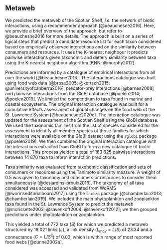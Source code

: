 ## Metaweb {#metamodule}

We predicted the metaweb of the Scotian Shelf, *i.e.* the network of biotic interactions, using a recommender approach [@beauchesne2016]. Here, we provide a brief overview of the approach, but refer to @beauchesne2016 for more details. The approach is built on a series of ligical steps that predict a candidate resource list for each taxon considered based on empirically observed interactions and on the similarity between consumers and resources. It uses the K-nearest neighbour It predicts pairwise interactions given taxonomic and dietery similarity between taxa using the K-nearest neighbour algorithm [KNN; @murphy2012]. 

Predictions are informed by a catalogue of empirical interactions from all over the world [@beauchesne2016]. The interactions catalogue was built using food web data [@brose2005; @kortsch2015; @universityofcanberra2016], predator-prey interactions [@barnes2008] and pairwise interactions from the GloBI database [@poelen2014; @poelen2019]. We limited the compendium to taxa found in marine and coastal ecosystems. The original interaction catalogue was built for a cumulative effects assessment of global changes on the food web of the St. Lawrence System [@beauchesne2020c]. The interaction catalogue was updated for the assessment of the Scotian Shelf using the GloBI database. We used the taxonomic families from the list of species considered for the assessment to identify all member species of those families for which interactions were available on the GloBI dataset using the `rglobi` package [@poelen2019]. We then combined the original interaction catalogue with the interactions extracted from GloBI to form a new catalogue of biotic interactions. This process yielded a total of 183 625 pairwise interactions between 14 870 taxa to inform interaction predictions. 

Taxa similarity was evaluated from taxonomic classification and sets of consumers or resources using the Tanimoto similarity measure. A weight of 0.5 was given to taxonomy and consumers or resources to consider them simultaneously [@desjardins-proulx2016]. The taxonomy of all taxa considered was accessed and validated from WoRMS [@wormseditorialboard2017] using the `taxize` package [@chamberlain2013; @chamberlain2019]. We included the main phytoplankton and zooplankton taxa found in the St. Lawrence System to predict the metaweb [@morissette2003; @savenkoff2004; @savenkoff2012]; we then grouped predictions under phytoplankton or zooplankton. 

This yielded a total of 772 taxa ($S$) for which we predicted a metaweb structured by 18 021 links ($L$), a link density ($L_{moy} = L/S$) of 23.34 and a connectance ($C = L/S^2$) of 0.03, which is within range of most reported food webs [@dunne2002a].
 
 
